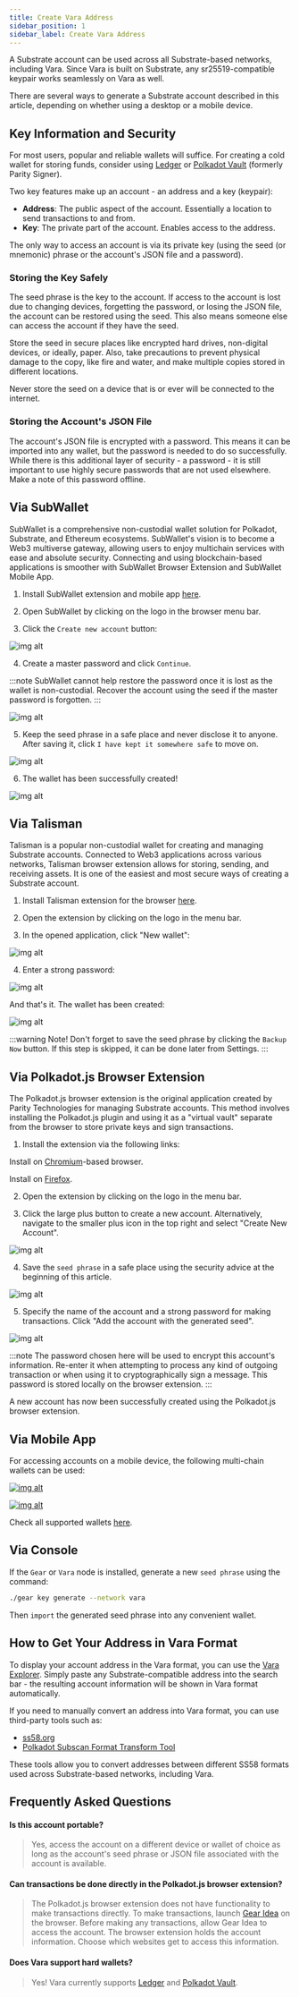 ```yaml
---
title: Create Vara Address
sidebar_position: 1
sidebar_label: Create Vara Address
---
```


A Substrate account can be used across all Substrate-based networks, including Vara. Since Vara is built on Substrate, any sr25519-compatible keypair works seamlessly on Vara as well.

There are several ways to generate a Substrate account described in this article, depending on whether using a desktop or a mobile device.

## Key Information and Security 

For most users, popular and reliable wallets will suffice. For creating a cold wallet for storing funds, consider using [Ledger](ledger.mdx) or [Polkadot Vault](polkadot-vault.mdx) (formerly Parity Signer).

Two key features make up an account - an address and a key (keypair):

- **Address**: The public aspect of the account. Essentially a location to send transactions to and from.
- **Key**: The private part of the account. Enables access to the address.

The only way to access an account is via its private key (using the seed (or mnemonic) phrase or the account's JSON file and a password).

### Storing the Key Safely

The seed phrase is the key to the account. If access to the account is lost due to changing devices, forgetting the password, or losing the JSON file, the account can be restored using the seed. This also means someone else can access the account if they have the seed.

Store the seed in secure places like encrypted hard drives, non-digital devices, or ideally, paper. Also, take precautions to prevent physical damage to the copy, like fire and water, and make multiple copies stored in different locations.

Never store the seed on a device that is or ever will be connected to the internet.

### Storing the Account's JSON File

The account's JSON file is encrypted with a password. This means it can be imported into any wallet, but the password is needed to do so successfully. While there is this additional layer of security - a password - it is still important to use highly secure passwords that are not used elsewhere. Make a note of this password offline.

## Via SubWallet

SubWallet is a comprehensive non-custodial wallet solution for Polkadot, Substrate, and Ethereum ecosystems. SubWallet's vision is to become a Web3 multiverse gateway, allowing users to enjoy multichain services with ease and absolute security. Connecting and using blockchain-based applications is smoother with SubWallet Browser Extension and SubWallet Mobile App.

1. Install SubWallet extension and mobile app [here](https://subwallet.app/download.html).

2. Open SubWallet by clicking on the logo in the browser menu bar.

3. Click the `Create new account` button:

![img alt](./img/subwallet-1.png)

4. Create a master password and click `Continue`.

:::note
SubWallet cannot help restore the password once it is lost as the wallet is non-custodial. Recover the account using the seed if the master password is forgotten.
:::

![img alt](./img/subwallet-2.png)

5. Keep the seed phrase in a safe place and never disclose it to anyone. After saving it, click `I have kept it somewhere safe` to move on.

![img alt](./img/subwallet-3.png)

6. The wallet has been successfully created!

![img alt](./img/subwallet-4.png)

## Via Talisman

Talisman is a popular non-custodial wallet for creating and managing Substrate accounts. Connected to Web3 applications across various networks, Talisman browser extension allows for storing, sending, and receiving assets. It is one of the easiest and most secure ways of creating a Substrate account.

1. Install Talisman extension for the browser [here](https://talisman.xyz/).

2. Open the extension by clicking on the logo in the menu bar.

3. In the opened application, click "New wallet":

![img alt](./img/talisman-1.png)

4. Enter a strong password:

![img alt](./img/talisman-2.png)

And that's it. The wallet has been created:

![img alt](./img/talisman-3.png)

:::warning Note!
Don't forget to save the seed phrase by clicking the `Backup Now` button. If this step is skipped, it can be done later from Settings.
:::

## Via Polkadot.js Browser Extension

The Polkadot.js browser extension is the original application created by Parity Technologies for managing Substrate accounts. This method involves installing the Polkadot.js plugin and using it as a "virtual vault" separate from the browser to store private keys and sign transactions.

1. Install the extension via the following links:

Install on [Chromium](https://chrome.google.com/webstore/detail/polkadot%7Bjs%7D-extension/mopnmbcafieddcagagdcbnhejhlodfdd?hl=en)-based browser.

Install on [Firefox](https://addons.mozilla.org/en-US/firefox/addon/polkadot-js-extension).

2. Open the extension by clicking on the logo in the menu bar.

3. Click the large plus button to create a new account. Alternatively, navigate to the smaller plus icon in the top right and select "Create New Account".

![img alt](./img/create-account-1.png)

4. Save the `seed phrase` in a safe place using the security advice at the beginning of this article.

![img alt](./img/create-account-2.png)

5. Specify the name of the account and a strong password for making transactions. Click "Add the account with the generated seed".

![img alt](./img/create-account-3.png)

:::note
The password chosen here will be used to encrypt this account's information. Re-enter it when attempting to process any kind of outgoing transaction or when using it to cryptographically sign a message. This password is stored locally on the browser extension.
:::

A new account has now been successfully created using the Polkadot.js browser extension.

## Via Mobile App

For accessing accounts on a mobile device, the following multi-chain wallets can be used:

[![img alt](./img/subwallet-logo2.png)](https://subwallet.app/)

[![img alt](./img/nova-logo.png)](https://novawallet.io/)

Check all supported wallets [here](https://wiki.polkadot.network/docs/build-wallets).

## Via Console

If the `Gear` or `Vara` node is installed, generate a new `seed phrase` using the command:

```sh
./gear key generate --network vara
```

Then `import` the generated seed phrase into any convenient wallet.

## How to Get Your Address in Vara Format

To display your account address in the Vara format, you can use the [Vara Explorer](https://vara.subscan.io/). Simply paste any Substrate-compatible address into the search bar - the resulting account information will be shown in Vara format automatically.

If you need to manually convert an address into Vara format, you can use third-party tools such as:
- [ss58.org](https://ss58.org/)
- [Polkadot Subscan Format Transform Tool](https://polkadot.subscan.io/tools/format_transform)

These tools allow you to convert addresses between different SS58 formats used across Substrate-based networks, including Vara.

## Frequently Asked Questions

#### Is this account portable?

> Yes, access the account on a different device or wallet of choice as long as the account's seed phrase or JSON file associated with the account is available.

#### Can transactions be done directly in the Polkadot.js browser extension?

> The Polkadot.js browser extension does not have functionality to make transactions directly.
> To make transactions, launch [Gear Idea](https://idea.gear-tech.io) on the browser.
> Before making any transactions, allow Gear Idea to access the account.
> The browser extension holds the account information. Choose which websites get to access this information.

#### Does Vara support hard wallets?

> Yes! Vara currently supports [Ledger](ledger.mdx) and [Polkadot Vault](polkadot-vault.mdx).
